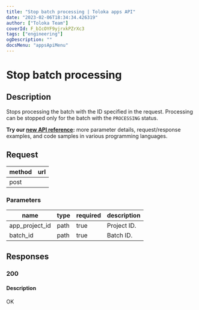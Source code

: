 ```yaml
---
title: "Stop batch processing | Toloka apps API"
date: "2023-02-06T18:34:34.426319"
author: ["Toloka Team"]
coverId: F_bIcOYF9yjrxkPZrXc3
tags: ["engineering"]
ogDescription: ""
docsMenu: "appsApiMenu"
---
```



# Stop batch processing

## Description

Stops processing the batch with the ID specified in the request. Processing can be stopped only for the batch with the `PROCESSING` status.

<Note mode="tip" title="Tip">

**Try our [new API reference](https://toloka.ai/docs/api/apps-reference/#post-/app-projects/-app_project_id-/batches/-batch_id-/stop):** more parameter details, request/response examples, and code samples in various programming languages.

</Note>

## Request

method | url
----- | -----
post | <AppProjectsappProjectIdbatchesbatchIdstopPostTable1/>

### Parameters

name | type | required | description
----- | ----- | ----- | -----
app_project_id | path | true | Project ID.
batch_id | path | true | Batch ID.

## Responses

### 200

#### Description

OK
